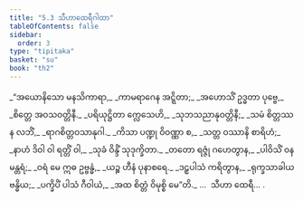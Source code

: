```yaml
---
title: "5.3 သီဟာထေရီဂါထာ"
tableOfContents: false
sidebar:
  order: 3
type: "tipitaka"
basket: "su"
book: "th2"
---
```



<DynamicBreadcrumb />

<Division number="77" book="th2" e="ch" v="19" p="389">

<Paragraph number="121" type="verses" book="th2">
_“အယောနိသော မနသိကာရာ,_  
_ကာမရာဂေန အဋ္ဋိတာ;_  
_အဟောသိံ ဥဒ္ဓတာ ပုဗ္ဗေ,_  
_စိတ္တေ အဝသဝတ္တိနီ._  

</Paragraph>

</Division>
<Division number="78" book="th2" e="ch" v="19" p="389">

<Paragraph number="122" type="verses" book="th2">
_ပရိယုဋ္ဌိတာ က္လေသေဟိ,_  
_သုဘသညာနုဝတ္တိနီ;_  
_သမံ စိတ္တဿ န လဘိံ,_  
_ရာဂစိတ္တဝသာနုဂါ._  

</Paragraph>

</Division>
<Division number="79" book="th2" e="ch" v="19" p="389">

<Paragraph number="123" type="verses" book="th2">
_ကိသာ ပဏ္ဍု ဝိဝဏ္ဏာ စ,_  
_သတ္တ ဝဿာနိ စာရိဟံ;_  
_နာဟံ ဒိဝါ ဝါ ရတ္တိံ ဝါ,_  
_သုခံ ဝိန္ဒိံ သုဒုက္ခိတာ._  

</Paragraph>

</Division>
<Division number="80" book="th2" e="ch" v="19" p="389">

<Paragraph number="124" type="verses" book="th2">
_တတော ရဇ္ဇုံ ဂဟေတွာန,_  
_ပါဝိသိံ ဝနမန္တရံ;_  
_ဝရံ မေ ဣဓ ဥဗ္ဗန္ဓံ,_  
_ယဉ္စ ဟီနံ ပုနာစရေ._  

</Paragraph>

</Division>
<Division number="81" book="th2" e="ch" v="19" p="389">

<Paragraph number="125" type="verses" book="th2">
_ဒဠှပါသံ ကရိတွာန,_  
_ရုက္ခသာခါယ ဗန္ဓိယ;_  
_ပက္ခိပိံ ပါသံ ဂီဝါယံ,_  
_အထ စိတ္တံ ဝိမုစ္စိ မေ”တိ._  


</Paragraph>
</Division>

<Paragraph number="126" type="center" book="th2">
…  သီဟာ ထေရီ… .
</Paragraph>
